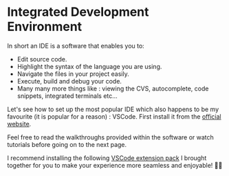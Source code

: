 # Integrated Development Environment

In short an IDE is a software that enables you to:

- Edit source code.
- Highlight the syntax of the language you are using.
- Navigate the files in your project easily.
- Execute, build and debug your code.
- Many many more things like : viewing the CVS, autocomplete, code snippets, integrated terminals etc...

Let's see how to set up the most popular IDE which also happens to be my favourite (it is popular for a reason) : VSCode.
First install it from the <a href="https://code.visualstudio.com/">official website</a>.

Feel free to read the walkthroughs provided within the software or watch tutorials before going on to the next page.

I recommend installing the following <a href="https://marketplace.visualstudio.com/items?itemName=AdrienTecher.ultimate-base-pack">VSCode extension pack</a> I brought together for you to make your experience more seamless and enjoyable! :ok_woman:
